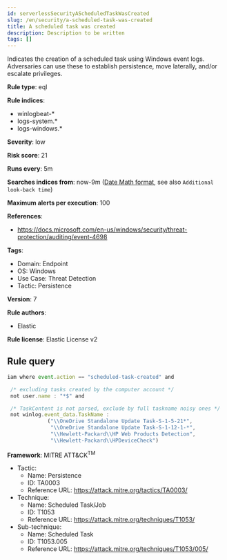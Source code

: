 ```yaml
---
id: serverlessSecurityAScheduledTaskWasCreated
slug: /en/security/a-scheduled-task-was-created
title: A scheduled task was created
description: Description to be written
tags: []
---
```


<div id="a-scheduled-task-was-created"></div>

Indicates the creation of a scheduled task using Windows event logs. Adversaries can use these to establish persistence, move laterally, and/or escalate privileges.

**Rule type**: eql

**Rule indices**: 

* winlogbeat-*
* logs-system.*
* logs-windows.*

**Severity**: low

**Risk score**: 21

**Runs every**: 5m

**Searches indices from**: now-9m ([Date Math format](((ref))/common-options.html#date-math), see also <DocLink id="serverlessSecurityRulesUiCreate" section="set-the-rules-schedule">`Additional look-back time`</DocLink>)

**Maximum alerts per execution**: 100

**References**: 

* https://docs.microsoft.com/en-us/windows/security/threat-protection/auditing/event-4698

**Tags**: 

* Domain: Endpoint
* OS: Windows
* Use Case: Threat Detection
* Tactic: Persistence

**Version**: 7

**Rule authors**: 

* Elastic

**Rule license**: Elastic License v2

## Rule query

```js
iam where event.action == "scheduled-task-created" and

 /* excluding tasks created by the computer account */
 not user.name : "*$" and

 /* TaskContent is not parsed, exclude by full taskname noisy ones */
 not winlog.event_data.TaskName :
             ("\\OneDrive Standalone Update Task-S-1-5-21*",
              "\\OneDrive Standalone Update Task-S-1-12-1-*",
              "\\Hewlett-Packard\\HP Web Products Detection",
              "\\Hewlett-Packard\\HPDeviceCheck")

```

**Framework**: MITRE ATT&CK<sup>TM</sup>

* Tactic:
    * Name: Persistence
    * ID: TA0003
    * Reference URL: https://attack.mitre.org/tactics/TA0003/
* Technique:
    * Name: Scheduled Task/Job
    * ID: T1053
    * Reference URL: https://attack.mitre.org/techniques/T1053/
* Sub-technique:
    * Name: Scheduled Task
    * ID: T1053.005
    * Reference URL: https://attack.mitre.org/techniques/T1053/005/

